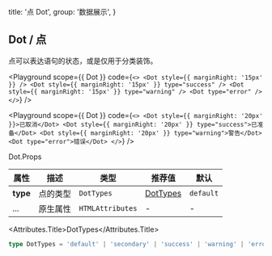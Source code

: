 
  title: '点 Dot',
  group: '数据展示',
}

## Dot / 点

点可以表达语句的状态，或是仅用于分类装饰。

<Playground
  scope={{ Dot }}
  code={`
<>
  <Dot style={{ marginRight: '15px' }} />
  <Dot style={{ marginRight: '15px' }} type="success" />
  <Dot style={{ marginRight: '15px' }} type="warning" />
  <Dot type="error" />
</>
`}
/>

<Playground
  scope={{ Dot }}
  code={`
<>
  <Dot style={{ marginRight: '20px' }}>已取消</Dot>
  <Dot style={{ marginRight: '20px' }} type="success">已准备</Dot>
  <Dot style={{ marginRight: '20px' }} type="warning">警告</Dot>
  <Dot type="error">错误</Dot>
</>
`}
/>

<Attributes edit="/pages/zh-cn/components/dot.mdx">
<Attributes.Title>Dot.Props</Attributes.Title>

| 属性     | 描述     | 类型             | 推荐值                | 默认      |
| -------- | -------- | ---------------- | --------------------- | --------- |
| **type** | 点的类型 | `DotTypes`       | [DotTypes](#dottypes) | `default` |
| ...      | 原生属性 | `HTMLAttributes` | -                     | -         |

<Attributes.Title>DotTypes</Attributes.Title>

```ts
type DotTypes = 'default' | 'secondary' | 'success' | 'warning' | 'error'
```

</Attributes>

